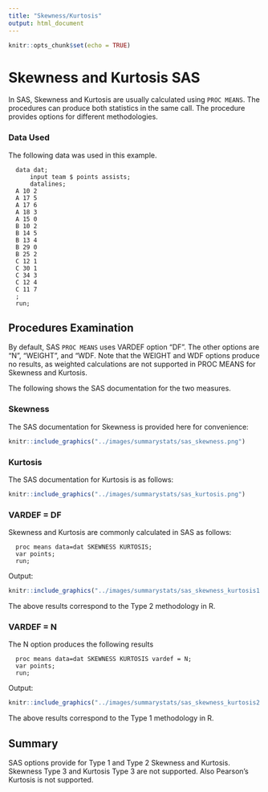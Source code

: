 ```yaml
---
title: "Skewness/Kurtosis"
output: html_document
---
```


```r
knitr::opts_chunk$set(echo = TRUE)
```

# **Skewness and Kurtosis SAS**

In SAS, Skewness and Kurtosis are usually calculated using `PROC MEANS`. The procedures can produce both statistics in the same call.
The procedure provides options for different methodologies.

### Data Used

The following data was used in this example.

```         
  data dat;
      input team $ points assists;
      datalines;
  A 10 2
  A 17 5
  A 17 6
  A 18 3
  A 15 0
  B 10 2
  B 14 5
  B 13 4
  B 29 0
  B 25 2
  C 12 1
  C 30 1
  C 34 3
  C 12 4
  C 11 7
  ;
  run;
```

## Procedures Examination {#sas}

By default, SAS `PROC MEANS` uses VARDEF option "DF".  The other options are "N", "WEIGHT", and "WDF. Note that the WEIGHT and WDF options 
produce no results, as weighted calculations are not supported in PROC MEANS for Skewness and Kurtosis. 

The following shows the SAS documentation for the two measures.

### Skewness

The SAS documentation for Skewness is provided here for convenience:
```r
knitr::include_graphics("../images/summarystats/sas_skewness.png")
```

### Kurtosis

The SAS documentation for Kurtosis is as follows:
```r
knitr::include_graphics("../images/summarystats/sas_kurtosis.png")
```

### VARDEF = DF {#df}

Skewness and Kurtosis are commonly calculated in SAS as follows: 

```         
  proc means data=dat SKEWNESS KURTOSIS;
  var points;
  run;
```

Output:

```r
knitr::include_graphics("../images/summarystats/sas_skewness_kurtosis1.png")
```
The above results correspond to the Type 2 methodology in R.

### VARDEF = N {#n}

The N option produces the following results

```         
  proc means data=dat SKEWNESS KURTOSIS vardef = N;
  var points;
  run;
```

Output:

```r
knitr::include_graphics("../images/summarystats/sas_skewness_kurtosis2.png")
```
The above results correspond to the Type 1 methodology in R.

## Summary {#summary}

SAS options provide for Type 1 and Type 2 Skewness and Kurtosis.  Skewness Type 3 and 
Kurtosis Type 3 are not supported. Also Pearson's Kurtosis is not supported.
